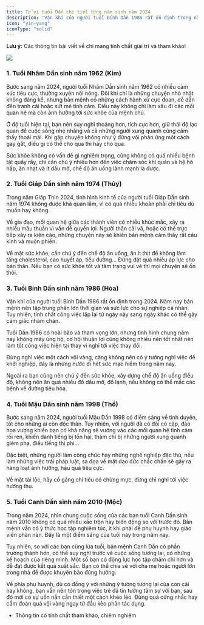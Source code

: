 ```yaml
---
title: Tử vi tuổi Dần chi tiết từng năm sinh năm 2024
description: 'Vận khí của người tuổi Bính Dần 1986 rất ổn định trong năm 2024. Năm nay bản mệnh nên tập trung phần lớn thời gian và sức lực cho sự nghiệp cá nhân.'
icon: "yin-yang"
iconType: "solid"
---
```


<Warning> **Lưu ý:** Các thông tin bài viết về chỉ mang tính chất giải trí và tham khảo! </Warning>

<Frame caption="Tử vi tuổi Dần chi tiết từng năm sinh năm 2024">
    <img src="https://raw.githubusercontent.com/hautph/docs/main/images/tuoi-dan-tung-nam-sinh-2024.jpg" />
</Frame>

### 1. Tuổi Nhâm Dần sinh năm 1962 (Kim)

Bước sang năm 2024, người tuổi Nhâm Dần sinh năm 1962 có nhiều cảm xúc tiêu cực, thường xuyên nổi nóng. Đôi khi chỉ là những chuyện nhỏ nhặt không đáng kể, nhưng bản mệnh có những cách hành xử cực đoan, dễ dẫn đến tranh cãi hoặc sứt mẻ tình cảm. Điều này không chỉ làm xấu đi các mối quan hệ mà còn ảnh hưởng tới sức khỏe của mệnh chủ.

Ở độ tuổi hiện tại, bạn nên suy nghĩ thoáng hơn, tích cực hơn, giữ thái độ lạc quan để cuộc sống nhẹ nhàng và cả những người xung quanh cũng cảm thấy thoải mái. Khi gặp chuyện không như ý đừng vội phản ứng một cách gay gắt, điều gì có thể cho qua thì hãy cho qua.

Sức khỏe không có vấn đề gì nghiêm trọng, cũng không có quá nhiều bệnh tật quấy rầy, chỉ cần chú ý nhiều hơn đến việc chăm sóc khí quản và hệ hô hấp, ăn nhạt và ít dầu mỡ, chế độ ăn uống lành mạnh là được. 

### 2. Tuổi Giáp Dần sinh năm 1974 (Thủy)

Trong năm Giáp Thìn 2024, tình hình kinh tế của người tuổi Giáp Dần sinh năm 1974 không được khả quan lắm, vì có quá nhiều khoản phải chi tiêu dù muốn hay không. 

Về gia đạo, mối quan hệ giữa các thành viên có nhiều khúc mắc, xảy ra nhiều mâu thuẫn vì vấn đề quyền lợi. Người thân cãi vã, hoặc có thể trực tiếp xảy ra kiện cáo, những chuyện này sẽ khiến bản mệnh cảm thấy rất cáu kỉnh và muộn phiền.

Về mặt sức khỏe, cần chú ý đến chế độ ăn uống, ăn ít thịt để không làm tăng cholesterol, cao huyết áp, tiểu đường… Đừng đặt quá nhiều áp lực cho bản thân. Nếu bạn có sức khỏe tốt và tâm trạng vui vẻ thì mọi chuyện sẽ ổn thôi.

### 3. Tuổi Bính Dần sinh năm 1986 (Hỏa)

Vận khí của người tuổi Bính Dần 1986 rất ổn định trong 2024. Năm nay bản mệnh nên tập trung phần lớn thời gian và sức lực cho sự nghiệp cá nhân. Tuy nhiên, tính chất công việc lặp lại từ ngày này sang ngày khác có thể gây cảm giác nhàm chán.

Tuổi Dần 1986 có hoài bão và tham vọng lớn, nhưng tình hình chung năm nay không mấy ủng hộ, cơ hội thuận lợi cũng không nhiều nên tốt nhất nên làm tốt công việc hiện tại thay vì nghĩ tới việc thay đổi.

Đừng nghỉ việc một cách vội vàng, càng không nên có ý tưởng nghỉ việc để khởi nghiệp, đây là những nước đi hết sức mạo hiểm trong năm nay. 

Ngoài ra bạn cũng nên chú ý đến sức khỏe, xây dựng chế độ ăn uống điều độ, không nên ăn quá nhiều đồ dầu mỡ, đồ lạnh, nếu không có thể mắc các bệnh về đường tiêu hóa.

### 4. Tuổi Mậu Dần sinh năm 1998 (Thổ)

Bước sang năm 2024, người tuổi Mậu Dần 1998 có điểm sáng về tình duyên, tốt cho những ai còn độc thân. Tuy nhiên, với người đã có đôi có cặp, đào hoa vượng khiến bạn có khả năng sẽ vướng vào các mối quan hệ tình cảm rối ren, khiến danh tiếng bị tổn hại, thậm chí bị những người xung quanh gièm pha, điều tiếng thị phi...

Đặc biệt, những người làm công chức hay những nghề nghiệp đặc thù, nếu làm những việc trái pháp luật, sa đọa về mặt đạo đức chắc chắn sẽ gây ra hàng loạt ảnh hưởng, hậu quả tiêu cực. 

Về mặt tài lộc, hãy cố gắng chi tiêu có chừng mực, đừng chỉ nghĩ tới việc hưởng thụ.

### 5. Tuổi Canh Dần sinh năm 2010 (Mộc)

Trong năm 2024, nhìn chung cuộc sống của các bạn tuổi Canh Dần sinh năm 2010 không có quá nhiều xáo trộn hay biến động so với trước đó. Bản mệnh vẫn có ý thức học tập nghiêm túc, ít khi phải để phụ huynh hay giáo viên phàn nàn. Đây là một điểm sáng của tuổi này trong năm nay.

Tuy nhiên, so với các bạn cùng lứa tuổi, bản mệnh Canh Dần có phần trưởng thành hơn, có thể suy nghĩ trước về cuộc sống tương lai, có những kế hoạch của riêng mình. Một số bạn có động lực học tập chăm chỉ hơn và dễ đạt được kết quả xuất sắc. Bạn có thể chia sẻ với cha mẹ hoặc người lớn trong nhà để được khuyên bảo đúng hướng. 

Về phía phụ huynh, dù có đồng ý với những ý tưởng tương lai của con cái hay không, bạn vẫn nên tôn trọng việc trẻ đã tin tưởng tâm sự với bạn, sau đó mới có sự uốn nắn cần thiết một cách khéo léo. Đừng quá cứng nhắc hay cấm đoán quá vội vàng ngay từ đầu kẻo phản tác dụng.

* Thông tin có tính chất tham khảo, chiêm nghiệm